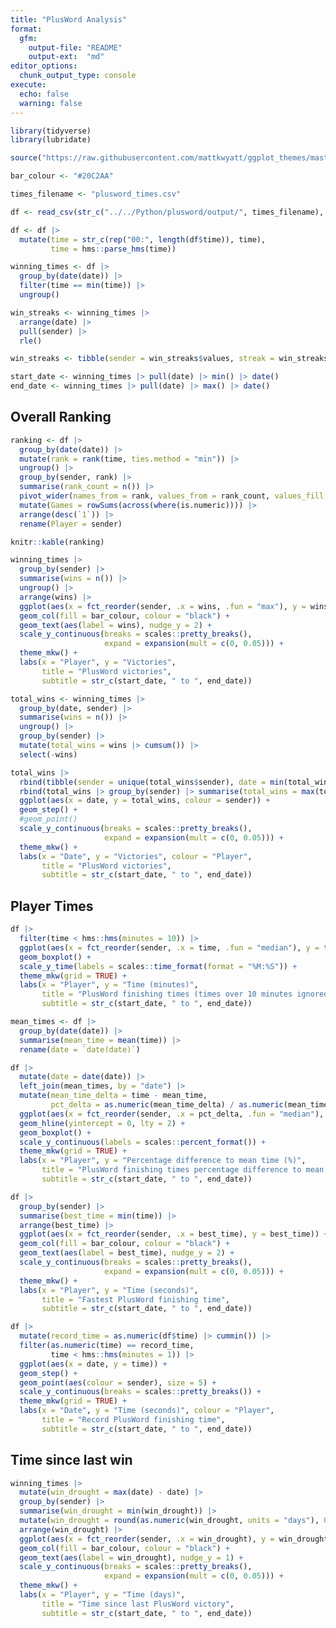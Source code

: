 ```yaml
---
title: "PlusWord Analysis"
format:
  gfm:
    output-file: "README"
    output-ext:  "md"
editor_options: 
  chunk_output_type: console
execute:
  echo: false
  warning: false
---
```


```r
library(tidyverse)
library(lubridate)

source("https://raw.githubusercontent.com/mattkwyatt/ggplot_themes/master/theme_mkw.R")

bar_colour <- "#20C2AA"

times_filename <- "plusword_times.csv"
```

```r
df <- read_csv(str_c("../../Python/plusword/output/", times_filename), col_types = c("Tcc"))

df <- df |>
  mutate(time = str_c(rep("00:", length(df$time)), time),
         time = hms::parse_hms(time))

winning_times <- df |> 
  group_by(date(date)) |> 
  filter(time == min(time)) |> 
  ungroup()

win_streaks <- winning_times |> 
  arrange(date) |> 
  pull(sender) |> 
  rle()

win_streaks <- tibble(sender = win_streaks$values, streak = win_streaks$lengths)

start_date <- winning_times |> pull(date) |> min() |> date()
end_date <- winning_times |> pull(date) |> max() |> date()
```

## Overall Ranking

```r
ranking <- df |>
  group_by(date(date)) |>
  mutate(rank = rank(time, ties.method = "min")) |>
  ungroup() |>
  group_by(sender, rank) |>
  summarise(rank_count = n()) |>
  pivot_wider(names_from = rank, values_from = rank_count, values_fill = 0) |>
  mutate(Games = rowSums(across(where(is.numeric)))) |>
  arrange(desc(`1`)) |> 
  rename(Player = sender)

knitr::kable(ranking)
```

```r
winning_times |> 
  group_by(sender) |> 
  summarise(wins = n()) |> 
  ungroup() |> 
  arrange(wins) |> 
  ggplot(aes(x = fct_reorder(sender, .x = wins, .fun = "max"), y = wins)) +
  geom_col(fill = bar_colour, colour = "black") +
  geom_text(aes(label = wins), nudge_y = 2) +
  scale_y_continuous(breaks = scales::pretty_breaks(),
                     expand = expansion(mult = c(0, 0.05))) +
  theme_mkw() +
  labs(x = "Player", y = "Victories",
       title = "PlusWord victories",
       subtitle = str_c(start_date, " to ", end_date))
```


```r
total_wins <- winning_times |> 
  group_by(date, sender) |> 
  summarise(wins = n()) |>
  ungroup() |> 
  group_by(sender) |> 
  mutate(total_wins = wins |> cumsum()) |> 
  select(-wins)

total_wins |> 
  rbind(tibble(sender = unique(total_wins$sender), date = min(total_wins$date)-1, total_wins = 0)) |> 
  rbind(total_wins |> group_by(sender) |> summarise(total_wins = max(total_wins)) |> mutate(date = now())) |> 
  ggplot(aes(x = date, y = total_wins, colour = sender)) +
  geom_step() +
  #geom_point()
  scale_y_continuous(breaks = scales::pretty_breaks(),
                     expand = expansion(mult = c(0, 0.05))) +
  theme_mkw() +
  labs(x = "Date", y = "Victories", colour = "Player",
       title = "PlusWord victories",
       subtitle = str_c(start_date, " to ", end_date))
```


## Player Times

```r
df |>
  filter(time < hms::hms(minutes = 10)) |> 
  ggplot(aes(x = fct_reorder(sender, .x = time, .fun = "median"), y = time)) +
  geom_boxplot() +
  scale_y_time(labels = scales::time_format(format = "%M:%S")) +
  theme_mkw(grid = TRUE) +
  labs(x = "Player", y = "Time (minutes)",
       title = "PlusWord finishing times (times over 10 minutes ignored)",
       subtitle = str_c(start_date, " to ", end_date))
```

```r
mean_times <- df |>
  group_by(date(date)) |>
  summarise(mean_time = mean(time)) |> 
  rename(date = `date(date)`)

df |> 
  mutate(date = date(date)) |> 
  left_join(mean_times, by = "date") |> 
  mutate(mean_time_delta = time - mean_time,
         pct_delta = as.numeric(mean_time_delta) / as.numeric(mean_time)) |>
  ggplot(aes(x = fct_reorder(sender, .x = pct_delta, .fun = "median"), y = pct_delta)) +
  geom_hline(yintercept = 0, lty = 2) +
  geom_boxplot() +
  scale_y_continuous(labels = scales::percent_format()) +
  theme_mkw(grid = TRUE) +
  labs(x = "Player", y = "Percentage difference to mean time (%)",
       title = "PlusWord finishing times percentage difference to mean time",
       subtitle = str_c(start_date, " to ", end_date))
```

```r
df |> 
  group_by(sender) |> 
  summarise(best_time = min(time)) |> 
  arrange(best_time) |> 
  ggplot(aes(x = fct_reorder(sender, .x = best_time), y = best_time)) +
  geom_col(fill = bar_colour, colour = "black") +
  geom_text(aes(label = best_time), nudge_y = 2) +
  scale_y_continuous(breaks = scales::pretty_breaks(),
                     expand = expansion(mult = c(0, 0.05))) +
  theme_mkw() +
  labs(x = "Player", y = "Time (seconds)",
       title = "Fastest PlusWord finishing time",
       subtitle = str_c(start_date, " to ", end_date))
```

```r
df |> 
  mutate(record_time = as.numeric(df$time) |> cummin()) |> 
  filter(as.numeric(time) == record_time,
         time < hms::hms(minutes = 1)) |> 
  ggplot(aes(x = date, y = time)) +
  geom_step() +
  geom_point(aes(colour = sender), size = 5) +
  scale_y_continuous(breaks = scales::pretty_breaks()) +
  theme_mkw(grid = TRUE) +
  labs(x = "Date", y = "Time (seconds)", colour = "Player",
       title = "Record PlusWord finishing time",
       subtitle = str_c(start_date, " to ", end_date))
```


## Time since last win

```r
winning_times |>
  mutate(win_drought = max(date) - date) |>
  group_by(sender) |>
  summarise(win_drought = min(win_drought)) |>
  mutate(win_drought = round(as.numeric(win_drought, units = "days"), 0)) |>
  arrange(win_drought) |> 
  ggplot(aes(x = fct_reorder(sender, .x = win_drought), y = win_drought)) +
  geom_col(fill = bar_colour, colour = "black") +
  geom_text(aes(label = win_drought), nudge_y = 1) +
  scale_y_continuous(breaks = scales::pretty_breaks(),
                     expand = expansion(mult = c(0, 0.05))) +
  theme_mkw() +
  labs(x = "Player", y = "Time (days)",
       title = "Time since last PlusWord victory",
       subtitle = str_c(start_date, " to ", end_date))
```